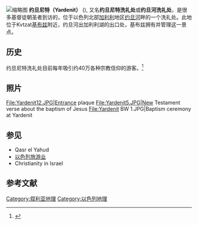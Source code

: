 [[File:Yardenit.jpg|缩略图]]
'''约旦尼特（Yardenit）''' ({{Lang-he|ירדנית}}), 又名'''约旦尼特洗礼处'''或'''约旦河洗礼处'''，是很多基督徒朝圣者到访的，位于以色列北部[[加利利|加利利]]地区[[约旦河|约旦河]]畔的一个洗礼处。此地位于Kvtzat[[基布兹|基布兹]]附近，约旦河出加利利湖的出口处，基布兹拥有并管理这一景点。 

== 历史 ==
约旦尼特洗礼处目前每年吸引约40万各种宗教信仰的游客。<ref name="yardo">{{Cite web|url=http://www.yardenit.com/?section=61&item=85|title=Facilities|accessdate=2012-08-19|publisher=Yardenit|archive-date=2021-04-22|archive-url=https://web.archive.org/web/20210422022330/https://www.yardenit.com/?section=61&item=85|dead-url=no}}</ref>

== 照片 ==
<gallery widths="180px">
File:Yardenit12.JPG|Entrance plaque
File:Yardenit5.JPG|New Testament verse about the baptism of Jesus
File:Yardenit BW 1.JPG|Baptism ceremony at Yardenit
</gallery>

== 参见 ==
* Qasr el Yahud
* [[以色列旅游业|以色列旅游业]]
* Christianity in Israel

== 参考文献 ==
{{reflist}}
[[Category:叙利亚地理|Category:叙利亚地理]]
[[Category:以色列地理|Category:以色列地理]]